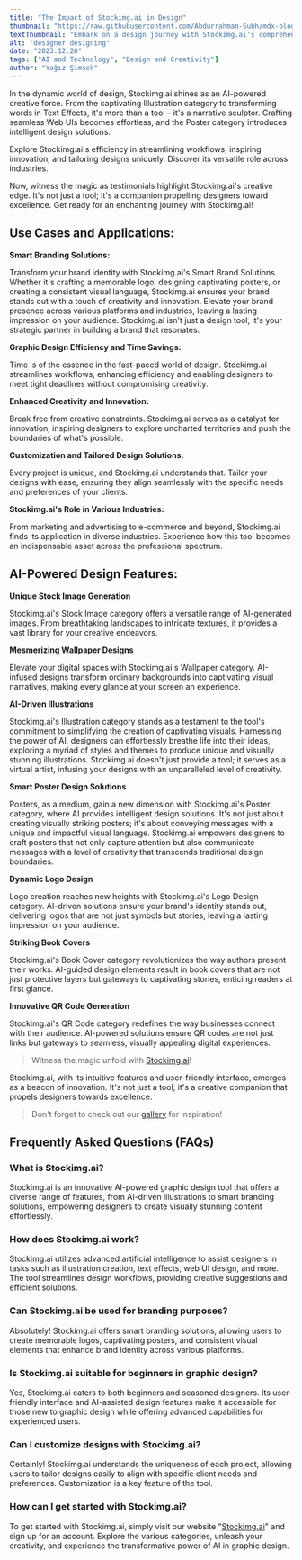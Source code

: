 ```yaml
---
title: "The Impact of Stockimg.ai in Design"
thumbnail: "https://raw.githubusercontent.com/Abdurrahman-Subh/mdx-blog/main/images/26-cover.png"
textThumbnail: "Embark on a design journey with Stockimg.ai's comprehensive guide, exploring Aesthetics, User-Centered Design, and Creativity. Elevate your designs, from AI-powered Illustrations to Smart Brand Solutions, and witness the transformative impact of Stockimg.ai in streamlining workflows, inspiring innovation, and tailoring designs uniquely."
alt: "designer designing"
date: "2023.12.26"
tags: ["AI and Technology", "Design and Creativity"]
author: "Yağız Şimşek"
---
```


<CustomImage
    src="https://raw.githubusercontent.com/Abdurrahman-Subh/mdx-blog/main/images/26-cover.png"
    alt="designer designing"
/>

In the dynamic world of design, Stockimg.ai shines as an AI-powered creative force. From the captivating Illustration category to transforming words in Text Effects, it's more than a tool – it's a narrative sculptor. Crafting seamless Web UIs becomes effortless, and the Poster category introduces intelligent design solutions.

Explore Stockimg.ai's efficiency in streamlining workflows, inspiring innovation, and tailoring designs uniquely. Discover its versatile role across industries.

Now, witness the magic as testimonials highlight Stockimg.ai's creative edge. It's not just a tool; it's a companion propelling designers toward excellence. Get ready for an enchanting journey with Stockimg.ai!

## Use Cases and Applications:

**Smart Branding Solutions:**

Transform your brand identity with Stockimg.ai's Smart Brand Solutions. Whether it's crafting a memorable logo, designing captivating posters, or creating a consistent visual language, Stockimg.ai ensures your brand stands out with a touch of creativity and innovation. Elevate your brand presence across various platforms and industries, leaving a lasting impression on your audience. Stockimg.ai isn't just a design tool; it's your strategic partner in building a brand that resonates.

**Graphic Design Efficiency and Time Savings:**

Time is of the essence in the fast-paced world of design. Stockimg.ai streamlines workflows, enhancing efficiency and enabling designers to meet tight deadlines without compromising creativity.

**Enhanced Creativity and Innovation:**

Break free from creative constraints. Stockimg.ai serves as a catalyst for innovation, inspiring designers to explore uncharted territories and push the boundaries of what's possible.

**Customization and Tailored Design Solutions:**

Every project is unique, and Stockimg.ai understands that. Tailor your designs with ease, ensuring they align seamlessly with the specific needs and preferences of your clients.

**Stockimg.ai's Role in Various Industries:**

From marketing and advertising to e-commerce and beyond, Stockimg.ai finds its application in diverse industries. Experience how this tool becomes an indispensable asset across the professional spectrum.

## AI-Powered Design Features:

**Unique Stock Image Generation**
<CustomImage
    src="https://raw.githubusercontent.com/Abdurrahman-Subh/mdx-blog/main/images/26-stockimage.png"
    alt="stockimg.ai stock image"
/>

Stockimg.ai's Stock Image category offers a versatile range of AI-generated images. From breathtaking landscapes to intricate textures, it provides a vast library for your creative endeavors.

**Mesmerizing Wallpaper Designs**
<CustomImage
    src="https://raw.githubusercontent.com/Abdurrahman-Subh/mdx-blog/main/images/26-wallpaper.png"
    alt="stockimg.ai wallpaper"
/>

Elevate your digital spaces with Stockimg.ai's Wallpaper category. AI-infused designs transform ordinary backgrounds into captivating visual narratives, making every glance at your screen an experience.

**AI-Driven Illustrations**
<CustomImage
    src="https://raw.githubusercontent.com/Abdurrahman-Subh/mdx-blog/main/images/26-illustration.png"
    alt="stockimg.ai illustration"
/>

Stockimg.ai's Illustration category stands as a testament to the tool's commitment to simplifying the creation of captivating visuals. Harnessing the power of AI, designers can effortlessly breathe life into their ideas, exploring a myriad of styles and themes to produce unique and visually stunning illustrations. Stockimg.ai doesn't just provide a tool; it serves as a virtual artist, infusing your designs with an unparalleled level of creativity.

**Smart Poster Design Solutions**
<CustomImage
    src="https://media.stockimg.ai/Image-65df26f600331b1897aea1f8-2638221910.png"
    alt="stockimg.ai poster"
/>

Posters, as a medium, gain a new dimension with Stockimg.ai's Poster category, where AI provides intelligent design solutions. It's not just about creating visually striking posters; it's about conveying messages with a unique and impactful visual language. Stockimg.ai empowers designers to craft posters that not only capture attention but also communicate messages with a level of creativity that transcends traditional design boundaries.

**Dynamic Logo Design**
<CustomImage
    src="https://media.stockimg.ai/dalle-logo/V3sRHHrqJJM5.png"
    alt="stockimg.ai logo"
/>

Logo creation reaches new heights with Stockimg.ai's Logo Design category. AI-driven solutions ensure your brand's identity stands out, delivering logos that are not just symbols but stories, leaving a lasting impression on your audience.

**Striking Book Covers**
<CustomImage
    src="https://raw.githubusercontent.com/Abdurrahman-Subh/mdx-blog/main/images/26-book.jpg"
    alt="stockimg.ai book cover"
/>

Stockimg.ai's Book Cover category revolutionizes the way authors present their works. AI-guided design elements result in book covers that are not just protective layers but gateways to captivating stories, enticing readers at first glance.

**Innovative QR Code Generation**
<CustomImage
    src="https://raw.githubusercontent.com/Abdurrahman-Subh/mdx-blog/main/images/26-qr.png"
    alt="stockimg.ai qr"
/>

Stockimg.ai's QR Code category redefines the way businesses connect with their audience. AI-powered solutions ensure QR codes are not just links but gateways to seamless, visually appealing digital experiences.

> Witness the magic unfold with [Stockimg.ai](https://stockimg.ai/)!

Stockimg.ai, with its intuitive features and user-friendly interface, emerges as a beacon of innovation. It's not just a tool; it's a creative companion that propels designers towards excellence.

> Don't forget to check out our [gallery](https://stockimg.ai/) for inspiration!

## Frequently Asked Questions (FAQs)

### What is Stockimg.ai?

Stockimg.ai is an innovative AI-powered graphic design tool that offers a diverse range of features, from AI-driven illustrations to smart branding solutions, empowering designers to create visually stunning content effortlessly.

### How does Stockimg.ai work?

Stockimg.ai utilizes advanced artificial intelligence to assist designers in tasks such as illustration creation, text effects, web UI design, and more. The tool streamlines design workflows, providing creative suggestions and efficient solutions.

### Can Stockimg.ai be used for branding purposes?

Absolutely! Stockimg.ai offers smart branding solutions, allowing users to create memorable logos, captivating posters, and consistent visual elements that enhance brand identity across various platforms.

### Is Stockimg.ai suitable for beginners in graphic design?

Yes, Stockimg.ai caters to both beginners and seasoned designers. Its user-friendly interface and AI-assisted design features make it accessible for those new to graphic design while offering advanced capabilities for experienced users.

### Can I customize designs with Stockimg.ai?

Certainly! Stockimg.ai understands the uniqueness of each project, allowing users to tailor designs easily to align with specific client needs and preferences. Customization is a key feature of the tool.

### How can I get started with Stockimg.ai?

To get started with Stockimg.ai, simply visit our website "[Stockimg.ai](https://stockimg.ai/)" and sign up for an account. Explore the various categories, unleash your creativity, and experience the transformative power of AI in graphic design.